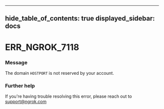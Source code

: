 

---
hide_table_of_contents: true
displayed_sidebar: docs
---


# ERR_NGROK_7118

### Message
The domain `HOSTPORT` is not reserved by your account.

<ErrorDetails error="err_ngrok_7118" />



### Further help
If you're having trouble resolving this error, please reach out to [support@ngrok.com](mailto:support@ngrok.com?subject=Help%20with%20ERR_NGROK_7118)

